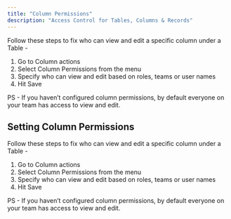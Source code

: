 ```yaml
---
title: "Column Permissions"
description: "Access Control for Tables, Columns & Records"
---
```


Follow these steps to fix who can view and edit a specific column under a Table -

1. Go to Column actions
2. Select Column Permissions from the menu
3. Specify who can view and edit based on roles, teams or user names
4. Hit Save

PS - If you haven’t configured column permissions, by default everyone on your team has access to view and edit.

## Setting Column Permissions

Follow these steps to fix who can view and edit a specific column under a Table -

1. Go to Column actions
2. Select Column Permissions from the menu
3. Specify who can view and edit based on roles, teams or user names
4. Hit Save

PS - If you haven’t configured column permissions, by default everyone on your team has access to view and edit.
